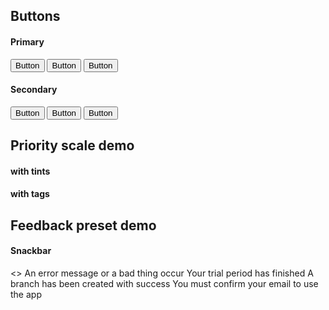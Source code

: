 
<Meta title="Colors/2 - Examples" />

## Buttons

#### Primary

<Preview>
    <Story name="primary buttons">
        <SpaceBetween>
            <Button color="primary" variant="contained">Button</Button>
            <Button color="primary" variant="outlined">Button</Button>
            <Button color="primary">Button</Button>
        </SpaceBetween>
    </Story>
</Preview>

#### Secondary

<Preview>
    <Story name="secondary buttons">
        <SpaceBetween>
            <Button color="secondary" variant="contained">Button</Button>
            <Button color="secondary" variant="outlined">Button</Button>
            <Button color="secondary">Button</Button>
        </SpaceBetween>
    </Story>
</Preview>


## Priority scale demo

#### with tints

<Preview>
    <Story name="cards by priority scale">
        <Box>
            <Card kind="critical" tag="#00000" />
            <Card kind="high" tag="#00001" />
            <Card kind="medium" tag="#00002" />
            <Card kind="low" tag="#00003" />
            <Card kind="minimal" tag="#00004" />
            <Card kind="neutral" tag="#00005" />
        </Box>
    </Story>
</Preview>

#### with tags


<Preview>
    <Story name="cards by priority scale with tags">
        <Box>
            <CardTag kind="critical" tag="#00000" />
            <CardTag kind="high" tag="#00001" />
            <CardTag kind="medium" tag="#00002" />
            <CardTag kind="low" tag="#00003" />
            <CardTag kind="minimal" tag="#00004" />
            <CardTag kind="neutral" tag="#00005" />
        </Box>
    </Story>
</Preview>


## Feedback preset demo

#### Snackbar

<Preview>
    <Story name="tooltips with feedback preset">
        <>
            <Snackbar kind="danger">
                An error message or a bad thing occur
            </Snackbar>
            <Snackbar kind="info">
                Your trial period has finished
            </Snackbar>
            <Snackbar kind="success">
                A branch has been created with success
            </Snackbar>
            <Snackbar kind="warning">
                You must confirm your email to use the app
            </Snackbar>
        </>
    </Story>
</Preview>
